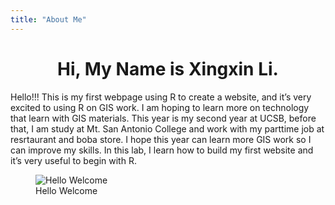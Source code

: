 ```yaml
---
title: "About Me"
---
```

  
<center>
# Hi, My Name is Xingxin Li.
</center>
  
Hello!!! This is my first webpage using R to create a website, and it's very excited to using R on GIS work. I am hoping to learn more on technology that learn with GIS materials. This year is my second year at UCSB, before that, I am study at Mt. San Antonio College and work with my parttime job at resrtaurant and boba store. I hope this year can learn more GIS work so I can improve my skills. In this lab, I learn how to build my first website and it's very useful to begin with R.

![Hello Welcome](img/Guilin.jpg) 

